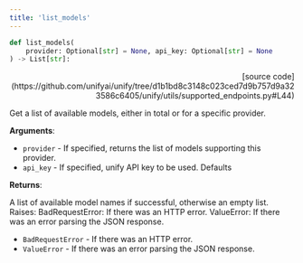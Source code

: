 ```yaml
---
title: 'list_models'
---
```


```python
def list_models(
    provider: Optional[str] = None, api_key: Optional[str] = None
) -> List[str]:
```

<p align="right">[source code](https://github.com/unifyai/unify/tree/d1b1bd8c3148c023ced7d9b757d9a323586c6405/unify/utils/supported_endpoints.py#L44)</p>

Get a list of available models, either in total or for a specific provider.

**Arguments**:

- `provider` - If specified, returns the list of models supporting this provider.
- `api_key` - If specified, unify API key to be used. Defaults



**Returns**:

A list of available model names if successful, otherwise an empty list.
Raises:
BadRequestError: If there was an HTTP error.
ValueError: If there was an error parsing the JSON response.
- `BadRequestError` - If there was an HTTP error.
- `ValueError` - If there was an error parsing the JSON response.